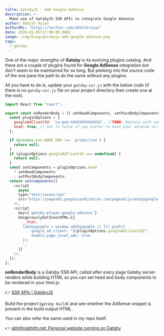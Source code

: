 ```yaml
---
title: GatsbyJS - Add Google AdSense
description: >-
  Make use of GatsbyJS SSR APIs to integrate Google Adsense
author: Abhith Rajan
authorURL: "https://twitter.com/abhithrajan"
date: 2020-01-05T17:00:00.000Z
image: /img/blog/gatsbyjs-add-google-adsense.png
tags:
  - gatsby
---
```


One of the major strengths of **Gatsby** is its evolving plugins catalog.
And there are a couple of plugins found for **Google AdSense** integration but don't seem to be maintained for so long.
But peeking into the source code of the one pave the path to do the same without any plugins.

All you have to do is, update your `gatsby-ssr.js` with the below code (if there is no `gatsby-ssr.js` file on your project directory then create one at the root).

```js
import React from "react";

export const onRenderBody = ({ setHeadComponents, setPostBodyComponents }) => {
  const pluginOptions = {
    googleAdClientId: `ca-pub-XXXXXXXXXXXXXX`, //TODO: Replace with your client-Id
    head: true, // Set to false if you prefer to have your adsense script loaded at the end of body instead of head.
  };

  if (process.env.NODE_ENV !== `production`) {
    return null;
  }
  if (pluginOptions.googleAdClientId === undefined) {
    return null;
  }
  const setComponents = pluginOptions.head
    ? setHeadComponents
    : setPostBodyComponents;
  return setComponents([
    <script
      async
      type="text/javascript"
      src="https://pagead2.googlesyndication.com/pagead/js/adsbygoogle.js"
    />,
    <script
      key={`gatsby-plugin-google-adsense`}
      dangerouslySetInnerHTML={{
        __html: `
        (adsbygoogle = window.adsbygoogle || []).push({
            google_ad_client: "${pluginOptions.googleAdClientId}",
            enable_page_level_ads: true
        });
        `,
      }}
    />,
  ]);
};
```

**onRenderBody** is a Gatsby SSR API, called after every page Gatsby server renders while building HTML so you can set head and body components to be rendered in your html.js.

:point_right: [SSR APIs | GatsbyJS](https://www.gatsbyjs.org/docs/ssr-apis/#onRenderBody)

Build the project (`gatsby build`) and see whether the AdSense snippet is present in the build output HTML.

You can also refer the same used in my repo itself.

:point_right: [abhith/abhith.net: Personal website running on Gatsby](https://github.com/abhith/abhith.net/blob/master/gatsby-ssr.js)
